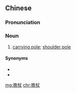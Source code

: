 {{also|担杖}}
==Chinese==
{{zh-forms|s=担杖}}

===Pronunciation===
{{zh-pron
|m=dānzhàng
|cat=n
}}

===Noun===
{{zh-noun}}

# [[carrying pole]]; [[shoulder pole]]

====Synonyms====
* {{zh-l|扁擔}}
* {{zh-l|擔挑}}

[[mg:擔杖]]
[[chr:擔杖]]